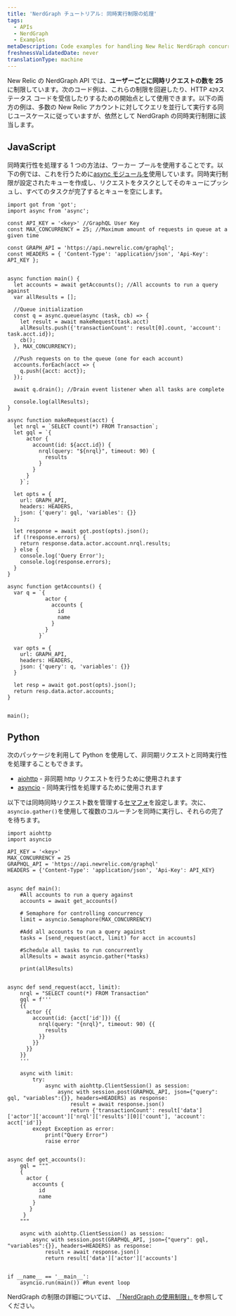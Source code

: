 ```yaml
---
title: 'NerdGraph チュートリアル: 同時実行制限の処理'
tags:
  - APIs
  - NerdGraph
  - Examples
metaDescription: Code examples for handling New Relic NerdGraph concurrency limits.
freshnessValidatedDate: never
translationType: machine
---
```


New Relic の NerdGraph API では、**ユーザーごとに同時リクエストの数を 25**に制限しています。次のコード例は、これらの制限を回避したり、HTTP `429`ステータス コードを受信したりするための開始点として使用できます。以下の両方の例は、多数の New Relic アカウントに対してクエリを並行して実行する同じユースケースに従っていますが、依然として NerdGraph の同時実行制限に該当します。

## JavaScript

同時実行性を処理する 1 つの方法は、ワーカー プールを使用することです。以下の例では、これを行うために[async モジュールを](https://caolan.github.io/async/v3/docs.html#queue)使用しています。同時実行制限が設定されたキューを作成し、リクエストをタスクとしてそのキューにプッシュし、すべてのタスクが完了するとキューを空にします。

```node
import got from 'got';
import async from 'async';

const API_KEY = '<key>' //GraphQL User Key
const MAX_CONCURRENCY = 25; //Maximum amount of requests in queue at a given time

const GRAPH_API = 'https://api.newrelic.com/graphql';
const HEADERS = { 'Content-Type': 'application/json', 'Api-Key': API_KEY };


async function main() {
  let accounts = await getAccounts(); //All accounts to run a query against
  var allResults = [];

  //Queue initialization
  const q = async.queue(async (task, cb) => {
    let result = await makeRequest(task.acct)
    allResults.push({'transactionCount': result[0].count, 'account': task.acct.id});
    cb();
  }, MAX_CONCURRENCY);

  //Push requests on to the queue (one for each account)
  accounts.forEach(acct => {
    q.push({acct: acct});
  });

  await q.drain(); //Drain event listener when all tasks are complete

  console.log(allResults);
}

async function makeRequest(acct) {
  let nrql = `SELECT count(*) FROM Transaction`;
  let gql = `{
      actor {
        account(id: ${acct.id}) {
          nrql(query: "${nrql}", timeout: 90) {
            results
          }
        }
      }
    }`;

  let opts = {
    url: GRAPH_API,
    headers: HEADERS,
    json: {'query': gql, 'variables': {}}
  };

  let response = await got.post(opts).json();
  if (!response.errors) {
    return response.data.actor.account.nrql.results;
  } else {
    console.log('Query Error');
    console.log(response.errors);
  }
}

async function getAccounts() {
  var q = `{
            actor {
              accounts {
                id
                name
              }
            }
          }`

  var opts = {
    url: GRAPH_API,
    headers: HEADERS,
    json: {'query': q, 'variables': {}}
  }

  let resp = await got.post(opts).json();
  return resp.data.actor.accounts;
}


main();

```

## Python

次のパッケージを利用して Python を使用して、非同期リクエストと同時実行性を処理することもできます。

* [aiohttp](https://docs.aiohttp.org/en/stable/) - 非同期 http リクエストを行うために使用されます
* [asyncio](https://docs.python.org/3/library/asyncio.html) - 同時実行性を処理するために使用されます

以下では同時同時リクエスト数を管理する[セマフォ](https://docs.python.org/3/library/asyncio-sync.html?highlight=semaphore#asyncio.Semaphore)を設定します。次に、 `asyncio.gather()`を使用して複数のコルーチンを同時に実行し、それらの完了を待ちます。

```
import aiohttp
import asyncio

API_KEY = '<key>'
MAX_CONCURRENCY = 25
GRAPHQL_API = 'https://api.newrelic.com/graphql'
HEADERS = {'Content-Type': 'application/json', 'Api-Key': API_KEY}


async def main():
    #All accounts to run a query against
    accounts = await get_accounts()

    # Semaphore for controlling concurrency
    limit = asyncio.Semaphore(MAX_CONCURRENCY)

    #Add all accounts to run a query against
    tasks = [send_request(acct, limit) for acct in accounts]

    #Schedule all tasks to run concurrently
    allResults = await asyncio.gather(*tasks)

    print(allResults)


async def send_request(acct, limit):
    nrql = "SELECT count(*) FROM Transaction"
    gql = f'''
    {{
      actor {{
        account(id: {acct['id']}) {{
          nrql(query: "{nrql}", timeout: 90) {{
            results
          }}
        }}
      }}
    }}
    '''

    async with limit:
        try:
            async with aiohttp.ClientSession() as session:
                async with session.post(GRAPHQL_API, json={"query": gql, "variables":{}}, headers=HEADERS) as response:
                    result = await response.json()
                    return {'transactionCount': result['data']['actor']['account']['nrql']['results'][0]['count'], 'account': acct['id']}
        except Exception as error:
            print("Query Error")
            raise error


async def get_accounts():
    gql = """
    {
      actor {
        accounts {
          id
          name
        }
       }
     }
    """

    async with aiohttp.ClientSession() as session:
        async with session.post(GRAPHQL_API, json={"query": gql, "variables":{}}, headers=HEADERS) as response:
            result = await response.json()
            return result['data']['actor']['accounts']


if __name__ == '__main__':
    asyncio.run(main()) #Run event loop

```

NerdGraph の制限の詳細については、 [「NerdGraph の使用制限」](/docs/apis/nerdgraph/nerdgraph-usage-limits)を参照してください。
